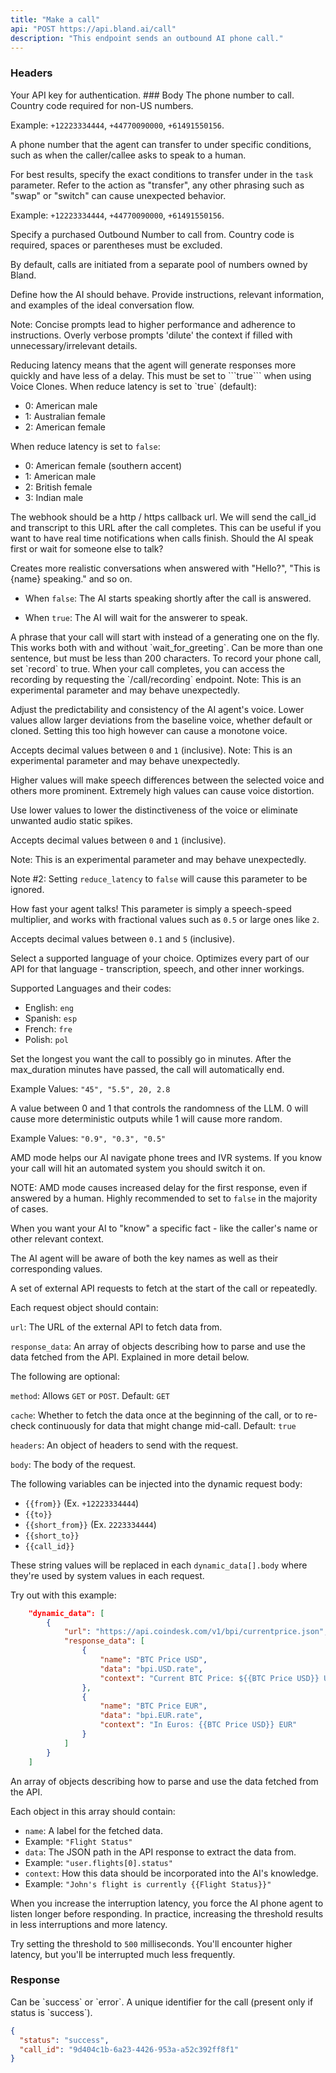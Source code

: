 ```yaml
---
title: "Make a call"
api: "POST https://api.bland.ai/call"
description: "This endpoint sends an outbound AI phone call."
---
```


### Headers

<ParamField header="authorization" type="string" required>
  Your API key for authentication.
</ParamField>
### Body

<ParamField body="phone_number" type="string" required>
  The phone number to call. Country code required for non-US numbers.

  Example: `+12223334444`, `+44770090000`, `+61491550156`.
</ParamField>

<ParamField body="transfer_phone_number" type="string">
  A phone number that the agent can transfer to under specific conditions, such as when the caller/callee asks to speak to a human.

  For best results, specify the exact conditions to transfer under in the `task` parameter. Refer to the action as "transfer", any other phrasing such as "swap" or "switch" can cause unexpected behavior.

  Example: `+12223334444`, `+44770090000`, `+61491550156`.
</ParamField>

<ParamField body="from" type="string">
  Specify a purchased Outbound Number to call from. Country code is required, spaces or parentheses must be excluded.

  By default, calls are initiated from a separate pool of numbers owned by Bland.
</ParamField>

<ParamField body="task" type="string" required>
  Define how the AI should behave. Provide instructions, relevant information, and examples of the ideal conversation flow.

  Note: Concise prompts lead to higher performance and adherence to instructions. Overly verbose prompts 'dilute' the context if filled with unnecessary/irrelevant details.
</ParamField>

<ParamField body="reduce_latency" type="boolean" default="true">
  Reducing latency means that the agent will generate responses more quickly and have less of a delay. This must be set to ```true``` when using Voice Clones.
</ParamField>

<ParamField body="voice_id" type="number" default="0">
  When reduce latency is set to `true` (default):

  - 0: American male
  - 1: Australian female
  - 2: American female

  When reduce latency is set to `false`:
  - 0: American female (southern accent)
  - 1: American male 
  - 2: British female 
  - 3: Indian male
</ParamField>

<ParamField body="webhook" type="string">
  The webhook should be a http / https callback url. We will send the call_id
  and transcript to this URL after the call completes. This can be useful if you
  want to have real time notifications when calls finish.
</ParamField>

<ParamField body="wait_for_greeting" type="boolean" default="false">
  Should the AI speak first or wait for someone else to talk?
  
  Creates more realistic conversations when answered with "Hello?", "This is \{name\} speaking." and so on.
  
  - When ```false```: The AI starts speaking shortly after the call is answered. 
  
  - When ```true```: The AI will wait for the answerer to speak.
</ParamField>

<ParamField body="first_sentence" type="string">
  A phrase that your call will start with instead of a generating one on the fly. This works both with and without `wait_for_greeting`. Can be more than one sentence, but must be less than 200 characters.
</ParamField>

<ParamField body="record" type="boolean" default="false">
  To record your phone call, set `record` to true. When your call completes, you can access the recording by requesting the `/call/recording` endpoint.
</ParamField>

<ResponseField name="voice_settings" type="Voice Settings Object">
  <Expandable title="properties">
  <ParamField body="stability" default="0.8" type="float">
  Note: This is an experimental parameter and may behave unexpectedly.

  Adjust the predictability and consistency of the AI agent's voice. Lower values allow larger deviations from the baseline voice, whether default or cloned. Setting this too high however can cause a monotone voice.

  Accepts decimal values between `0` and `1` (inclusive).
</ParamField>
<ParamField body="similarity" default="0.6" type="float">
  Note: This is an experimental parameter and may behave unexpectedly.

  Higher values will make speech differences between the selected voice and others more prominent. Extremely high values can cause voice distortion.

  Use lower values to lower the distinctiveness of the voice or eliminate unwanted audio static spikes.

  Accepts decimal values between `0` and `1` (inclusive).
</ParamField>

<ParamField body="speed" default="0.85" type="float">
  Note: This is an experimental parameter and may behave unexpectedly.
  
  Note #2: Setting `reduce_latency` to `false` will cause this parameter to be ignored.

  How fast your agent talks! This parameter is simply a speech-speed multiplier, and works with fractional values such as `0.5` or large ones like `2`.

  Accepts decimal values between `0.1` and `5` (inclusive).
</ParamField>

  </Expandable>
</ResponseField>

<ParamField body="language" type="string" default="eng">
  Select a supported language of your choice. 
  Optimizes every part of our API for that language - transcription, speech, and other inner workings.
  
  Supported Languages and their codes:
  - English: ```eng```
  - Spanish: ```esp```
  - French:  ```fre```
  - Polish: ```pol```
</ParamField>

<ParamField body="max_duration" type="float or string" default="30">
  Set the longest you want the call to possibly go in minutes. After the max_duration minutes have passed, the call will automatically end.
  
  Example Values: ```"45", "5.5", 20, 2.8```
</ParamField>

<ParamField body="temperature" type="float" default="0.7">
  A value between 0 and 1 that controls the randomness of the LLM. 0 will cause more deterministic outputs while 1 will cause more random.
  
  Example Values: ```"0.9", "0.3", "0.5"```
</ParamField>

<ParamField body="amd" type="boolean" default="false">
  AMD mode helps our AI navigate phone trees and IVR systems. If you know your call will hit an automated system you should switch it on. 
  
  NOTE: AMD mode causes increased delay for the first response, even if answered by a human. Highly recommended to set to `false` in the majority of cases.
</ParamField>

<ParamField body="request_data" type="object">
  When you want your AI to "know" a specific fact - like the caller's
  name or other relevant context.

  The AI agent will be aware of both the key names as well as their corresponding values.
</ParamField>

<ParamField body="dynamic_data" type="array">
 <Expandable title="properties">
  A set of external API requests to fetch at the start of the call or repeatedly.

  Each request object should contain:

  `url`: The URL of the external API to fetch data from.

  `response_data`: An array of objects describing how to parse and use the data fetched from the API. Explained in more detail below.

  The following are optional:

  `method`: Allows `GET` or `POST`. Default: `GET`

  `cache`: Whether to fetch the data once at the beginning of the call, or to re-check continuously for data that might change mid-call. Default: `true`

  `headers`: An object of headers to send with the request.

  `body`: The body of the request. 
  
  The following variables can be injected into the dynamic request body: 
  
  - `{{from}}` (Ex. `+12223334444`)
  - `{{to}}`
  - `{{short_from}}` (Ex. `2223334444`)
  - `{{short_to}}`
  - `{{call_id}}`
  
  These string values will be replaced in each `dynamic_data[].body` where they're used by system values in each request.

  Try out with this example:
```json
    "dynamic_data": [
        {
            "url": "https://api.coindesk.com/v1/bpi/currentprice.json",
            "response_data": [
                {
                    "name": "BTC Price USD",
                    "data": "bpi.USD.rate",
                    "context": "Current BTC Price: ${{BTC Price USD}} USD"
                },
                {
                    "name": "BTC Price EUR",
                    "data": "bpi.EUR.rate",
                    "context": "In Euros: {{BTC Price USD}} EUR"
                }
            ]
        }
    ]
```
<ParamField body="dynamic_data[i].response_data" type="array">
An array of objects describing how to parse and use the data fetched from the API.

Each object in this array should contain:
- `name`: A label for the fetched data. 
- Example: `"Flight Status"`
- `data`: The JSON path in the API response to extract the data from. 
- Example: `"user.flights[0].status"`
- `context`: How this data should be incorporated into the AI's knowledge. 
- Example: `"John's flight is currently {{Flight Status}}"`
</ParamField>
 </Expandable>
</ParamField>

<ParamField body="interruption_threshold" type="integer" default={50}>
  When you increase the interruption latency, you force the AI phone agent to listen longer before responding. In practice, increasing the threshold results in less interruptions and more latency.

  Try setting the threshold to `500` milliseconds. You'll encounter higher latency, but you'll be interrupted much less frequently.
</ParamField>

### Response

<ResponseField name="status" type="string">
  Can be `success` or `error`.
</ResponseField>

<ResponseField name="call_id" type="string">
  A unique identifier for the call (present only if status is `success`).
</ResponseField>

<ResponseExample>

```json Response
{
  "status": "success",
  "call_id": "9d404c1b-6a23-4426-953a-a52c392ff8f1"
}
```

</ResponseExample>






